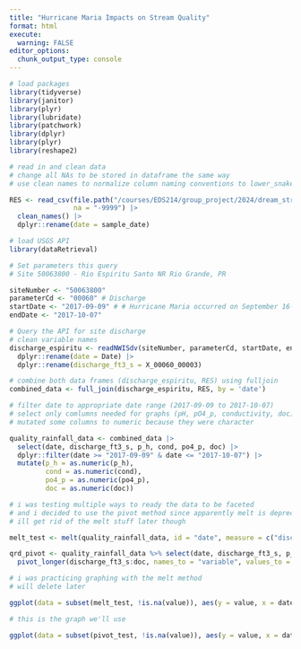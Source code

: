 ```yaml
---
title: "Hurricane Maria Impacts on Stream Quality"
format: html
execute:
  warning: FALSE
editor_options: 
  chunk_output_type: console
---
```


```r
# load packages
library(tidyverse)
library(janitor)
library(plyr)
library(lubridate)
library(patchwork)
library(dplyr)
library(plyr)
library(reshape2)
```

```r
# read in and clean data
# change all NAs to be stored in dataframe the same way
# use clean names to normalize column naming conventions to lower_snake_case

RES <- read_csv(file.path("/courses/EDS214/group_project/2024/dream_stream_team/raw_data", "RioEspirituSanto.csv"), 
                na = "-9999") |>
  clean_names() |>
  dplyr::rename(date = sample_date)
```

```r
# load USGS API
library(dataRetrieval)
```

```r
# Set parameters this query
# Site 50063800 - Rio Espiritu Santo NR Rio Grande, PR

siteNumber <- "50063800"
parameterCd <- "00060" # Discharge
startDate <- "2017-09-09" # # Hurricane Maria occurred on September 16-30, 2017 and we are querying for data from a week before to a week after
endDate <- "2017-10-07"
```

```r
# Query the API for site discharge
# clean variable names
discharge_espiritu <- readNWISdv(siteNumber, parameterCd, startDate, endDate) |>
  dplyr::rename(date = Date) |>
  dplyr::rename(discharge_ft3_s = X_00060_00003)
```

```r
# combine both data frames (discharge_espiritu, RES) using fulljoin 
combined_data <- full_join(discharge_espiritu, RES, by = 'date')
```

```r
# filter date to appropriate date range (2017-09-09 to 2017-10-07)
# select only comlumns needed for graphs (pH, pO4_p, conductivity, doc)
# mutated some columns to numeric because they were character

quality_rainfall_data <- combined_data |>
  select(date, discharge_ft3_s, p_h, cond, po4_p, doc) |>
  dplyr::filter(date >= "2017-09-09" & date <= "2017-10-07") |>
  mutate(p_h = as.numeric(p_h), 
         cond = as.numeric(cond), 
         po4_p = as.numeric(po4_p),
         doc = as.numeric(doc))
```

```r
# i was testing multiple ways to ready the data to be faceted
# and i decided to use the pivot method since apparently melt is deprecated
# ill get rid of the melt stuff later though

melt_test <- melt(quality_rainfall_data, id = "date", measure = c("discharge_ft3_s", "p_h", "cond", "po4_p", "doc"))

qrd_pivot <- quality_rainfall_data %>% select(date, discharge_ft3_s, p_h, cond, po4_p, doc) %>%
  pivot_longer(discharge_ft3_s:doc, names_to = "variable", values_to = "value")
```


```r
# i was practicing graphing with the melt method
# will delete later

ggplot(data = subset(melt_test, !is.na(value)), aes(y = value, x = date, color = variable)) + geom_point() + facet_wrap(vars(variable))
```


```r
# this is the graph we'll use

ggplot(data = subset(pivot_test, !is.na(value)), aes(y = value, x = date, color = variable)) + geom_point(size = 4, show.legend = FALSE) + facet_wrap(vars(variable), strip.position = "bottom") + scale_x_date(position = "top")
```
















